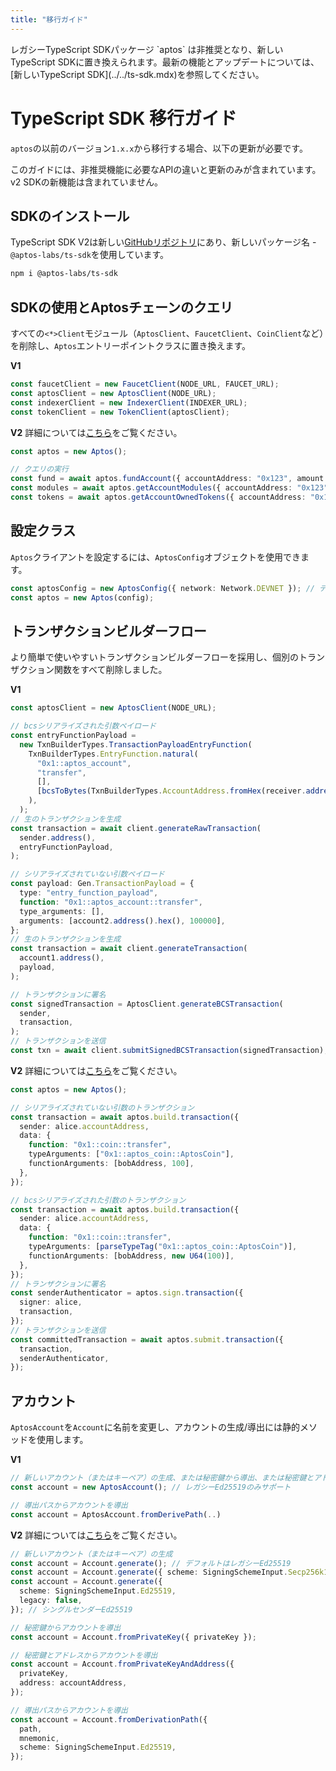 ```yaml
---
title: "移行ガイド"
---
```



<Callout emoji="🚨" type="error">
  レガシーTypeScript SDKパッケージ `aptos` は非推奨となり、新しいTypeScript SDKに置き換えられます。最新の機能とアップデートについては、[新しいTypeScript SDK](../../ts-sdk.mdx)を参照してください。
</Callout>

# TypeScript SDK 移行ガイド

`aptos`の以前のバージョン`1.x.x`から移行する場合、以下の更新が必要です。

<Callout type="info">
このガイドには、非推奨機能に必要なAPIの違いと更新のみが含まれています。v2 SDKの新機能は含まれていません。
</Callout>

## SDKのインストール

TypeScript SDK V2は新しい[GitHubリポジトリ](https://github.com/aptos-labs/aptos-ts-sdk)にあり、新しいパッケージ名 - `@aptos-labs/ts-sdk`を使用しています。

```bash npm2yarn
npm i @aptos-labs/ts-sdk
```

## SDKの使用とAptosチェーンのクエリ

すべての`<*>Client`モジュール（`AptosClient`、`FaucetClient`、`CoinClient`など）を削除し、`Aptos`エントリーポイントクラスに置き換えます。

**V1**

```ts filename="v1.ts"
const faucetClient = new FaucetClient(NODE_URL, FAUCET_URL);
const aptosClient = new AptosClient(NODE_URL);
const indexerClient = new IndexerClient(INDEXER_URL);
const tokenClient = new TokenClient(aptosClient);
```

**V2**
<Callout type="info">
詳細については[こちら](../../ts-sdk.mdx)をご覧ください。
</Callout>

```ts filename="v2.ts"
const aptos = new Aptos();

// クエリの実行
const fund = await aptos.fundAccount({ accountAddress: "0x123", amount: 100 });
const modules = await aptos.getAccountModules({ accountAddress: "0x123" });
const tokens = await aptos.getAccountOwnedTokens({ accountAddress: "0x123" });
```

## 設定クラス

`Aptos`クライアントを設定するには、`AptosConfig`オブジェクトを使用できます。

```ts filename="v2.ts"
const aptosConfig = new AptosConfig({ network: Network.DEVNET }); // デフォルトはdevnet
const aptos = new Aptos(config);
```

## トランザクションビルダーフロー

より簡単で使いやすいトランザクションビルダーフローを採用し、個別のトランザクション関数をすべて削除しました。

**V1**

```ts filename="v1.ts"
const aptosClient = new AptosClient(NODE_URL);

// bcsシリアライズされた引数ペイロード
const entryFunctionPayload =
  new TxnBuilderTypes.TransactionPayloadEntryFunction(
    TxnBuilderTypes.EntryFunction.natural(
      "0x1::aptos_account",
      "transfer",
      [],
      [bcsToBytes(TxnBuilderTypes.AccountAddress.fromHex(receiver.address()))],
    ),
  );
// 生のトランザクションを生成
const transaction = await client.generateRawTransaction(
  sender.address(),
  entryFunctionPayload,
);

// シリアライズされていない引数ペイロード
const payload: Gen.TransactionPayload = {
  type: "entry_function_payload",
  function: "0x1::aptos_account::transfer",
  type_arguments: [],
  arguments: [account2.address().hex(), 100000],
};
// 生のトランザクションを生成
const transaction = await client.generateTransaction(
  account1.address(),
  payload,
);

// トランザクションに署名
const signedTransaction = AptosClient.generateBCSTransaction(
  sender,
  transaction,
);
// トランザクションを送信
const txn = await client.submitSignedBCSTransaction(signedTransaction);
```

**V2**
<Callout type="info">
詳細については[こちら](../building-transactions.mdx)をご覧ください。
</Callout>

```ts filename="v2.ts"
const aptos = new Aptos();

// シリアライズされていない引数のトランザクション
const transaction = await aptos.build.transaction({
  sender: alice.accountAddress,
  data: {
    function: "0x1::coin::transfer",
    typeArguments: ["0x1::aptos_coin::AptosCoin"],
    functionArguments: [bobAddress, 100],
  },
});

// bcsシリアライズされた引数のトランザクション
const transaction = await aptos.build.transaction({
  sender: alice.accountAddress,
  data: {
    function: "0x1::coin::transfer",
    typeArguments: [parseTypeTag("0x1::aptos_coin::AptosCoin")],
    functionArguments: [bobAddress, new U64(100)],
  },
});
// トランザクションに署名
const senderAuthenticator = aptos.sign.transaction({
  signer: alice,
  transaction,
});
// トランザクションを送信
const committedTransaction = await aptos.submit.transaction({
  transaction,
  senderAuthenticator,
});
```

## アカウント

`AptosAccount`を`Account`に名前を変更し、アカウントの生成/導出には静的メソッドを使用します。

**V1**

```ts filename="v1.ts"
// 新しいアカウント（またはキーペア）の生成、または秘密鍵から導出、または秘密鍵とアドレスから導出
const account = new AptosAccount(); // レガシーEd25519のみサポート

// 導出パスからアカウントを導出
const account = AptosAccount.fromDerivePath(..)
```

**V2**
<Callout type="info">
詳細については[こちら](../account.mdx)をご覧ください。
</Callout>

```ts filename="v2.ts"
// 新しいアカウント（またはキーペア）の生成
const account = Account.generate(); // デフォルトはレガシーEd25519
const account = Account.generate({ scheme: SigningSchemeInput.Secp256k1Ecdsa }); // シングルセンダーSecp256k1
const account = Account.generate({
  scheme: SigningSchemeInput.Ed25519,
  legacy: false,
}); // シングルセンダーEd25519

// 秘密鍵からアカウントを導出
const account = Account.fromPrivateKey({ privateKey });

// 秘密鍵とアドレスからアカウントを導出
const account = Account.fromPrivateKeyAndAddress({
  privateKey,
  address: accountAddress,
});

// 導出パスからアカウントを導出
const account = Account.fromDerivationPath({
  path,
  mnemonic,
  scheme: SigningSchemeInput.Ed25519,
});
```
